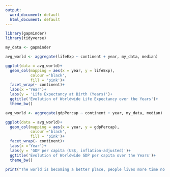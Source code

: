 ---
output:
  word_document: default
  html_document: default
---

```{r}
library(gapminder)
library(tidyverse)
```

```{r}
my_data <- gapminder

avg_world <- aggregate(lifeExp ~ continent + year, my_data, median)

ggplot(data = avg_world)+
  geom_col(mapping = aes(x = year, y = lifeExp),
           colour ='black',
           fill = 'pink')+
  facet_wrap(~ continent)+
  labs(x ='Year')+
  labs(y = 'Life Expectancy at Birth (Years)')+
  ggtitle('Evolution of Worldwide Life Expectancy over the Years')+
  theme_bw()
```
```{r}

avg_world <- aggregate(gdpPercap ~ continent + year, my_data, median)

ggplot(data = avg_world)+
  geom_col(mapping = aes(x = year, y = gdpPercap),
           colour ='black',
           fill = 'pink')+
  facet_wrap(~ continent)+
  labs(x ='Year')+
  labs(y = 'GDP per capita (US$, inflation-adjusted)')+
  ggtitle('Evolution of Worldwide GDP per capita over the Years')+
  theme_bw()
```
```{r}
print("The world is becoming a better place, people lives more time no matter where they are and overall live with more financial resources")
```


